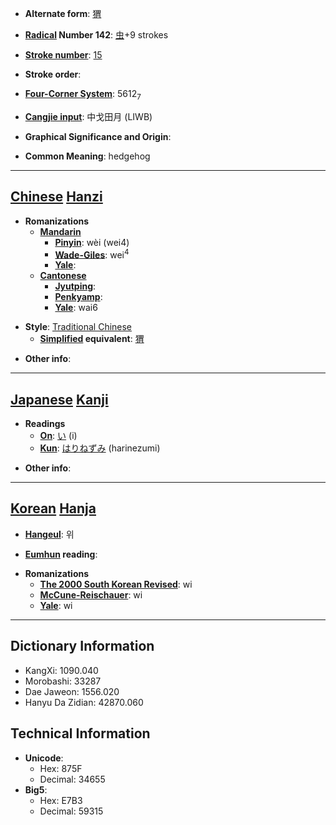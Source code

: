 * '''Alternate form''': [[猬]]

* '''[[Wiktionary:Chinese radical index| Radical]] Number 142''': [[Wiktionary:Chinese radical index 虫|虫]]+9 strokes

* '''[[Wiktionary:Chinese total strokes index|Stroke number]]''': [[Wiktionary:Chinese total strokes index 15|15]]

* '''Stroke order''': 

* '''[[Wiktionary:Chinese four corner index|Four-Corner System]]''': 5612<sub>7</sub>

* '''[[Wiktionary:Chinese Cangjie index|Cangjie input]]''': 中戈田月 (LIWB)

* '''Graphical Significance and Origin''': 

* '''Common Meaning''': hedgehog

----

== [[Chinese]] [[Hanzi]] ==

* '''Romanizations'''
** '''[[Mandarin]]'''
*** '''[[Pinyin]]''': wèi (wei4)
*** '''[[Wade-Giles]]''': wei<sup>4</sup>
*** '''[[Yale]]''': 
** '''[[Cantonese]]'''
*** '''[[Jyutping]]''':
*** '''[[Penkyamp]]''': 
*** '''[[Yale]]''': wai6

* '''Style''': [[Traditional Chinese]] 
** '''[[Simplified Chinese|Simplified]] equivalent''': [[猬]]

* '''Other info''': 

----

== [[Japanese]] [[Kanji]] ==

* '''Readings'''
** '''[[On]]''': [[い]] (i)
** '''[[Kun]]''': [[はりねずみ]] (harinezumi)

* '''Other info''':  

----

== [[Korean]] [[Hanja]] ==

* '''[[Hangeul]]''': 위

* '''[[Eumhun]] reading''': 

* '''Romanizations'''
** '''[[The 2000 South Korean Revised Romanization|The 2000 South Korean Revised]]''': wi
** '''[[McCune-Reischauer]]''': wi
** '''[[Yale]]''': wi

----

== Dictionary Information ==

* KangXi: 1090.040
* Morobashi: 33287
* Dae Jaweon: 1556.020
* Hanyu Da Zidian: 42870.060

== Technical Information ==

* '''Unicode''':
** Hex: 875F
** Decimal: 34655
* '''Big5''':
** Hex: E7B3
** Decimal: 59315